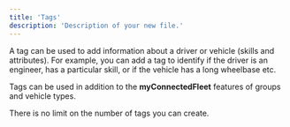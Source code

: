 ```yaml
---
title: 'Tags'
description: 'Description of your new file.'
---
```



A tag can be used to add information about a driver or vehicle (skills and attributes). For example, you can add a tag to identify if the driver is an engineer, has a particular skill, or if the vehicle has a long wheelbase etc.

Tags can be used in addition to the **myConnectedFleet** features of groups and vehicle types. 

There is no limit on the number of tags you can create.


